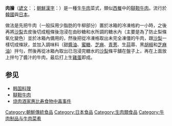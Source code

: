 {{Unreferenced|time=2013-07-26T06:13:19+00:00}}
{{Infobox Korean name
|img=Korean.food-Yukhoe-01.jpg
|caption=
|hangul=육회
|hanja=[[wikt:肉|肉]][[wikt:膾|膾]]
|rr=Yukhoe
|mr=Yukhoe}}
'''肉膾'''（[[諺文|諺文]]：'''{{lang|ko|육회}}'''；[[朝鮮漢字|朝鮮漢字]]：'''{{lang|ko|肉膾}}'''）是一種生[[牛肉|牛肉]]菜式，類似[[西餐|西餐]]中的[[韃靼牛肉|韃靼牛肉]]。流行於[[韓國|韓國]]與[[日本|日本]]。

做法是先把牛肉（一般採用少脂肪的牛柳部分）置於冰箱的冷凍格約一小時，之後再將[[沙梨|沙梨]]去皮後切成粗條後泡浸在由砂糖和水所調的糖水內（主要是為了防止梨條氧化變色）並於冰箱內備用的，然後把從冷凍格取出未完全凍僵的牛肉，跟[[沙梨|沙梨]]一樣切成條狀，並加入調味料（甜[[醬油|醬油]]、[[蜜糖|蜜糖]]、[[芝麻|芝麻]]、[[青蔥|青蔥]]、生[[蒜|蒜]]蓉、黑[[胡椒|胡椒]]和[[芝麻油|芝麻油]]）拌勻，然後再從冰箱內取出已泡浸完糖水的[[沙梨|沙梨]]條平舖在盤子上，再在上面放上拌勻了醬汁的牛肉，最后打上生[[雞蛋|雞蛋]]即成。

==参见==
*[[韩国料理|韩国料理]]
*[[韃靼牛肉|韃靼牛肉]]
*[[烧肉酒家惠比寿食物中毒事件|烧肉酒家惠比寿食物中毒事件]]

{{food-stub}}

[[Category:朝鮮傳統食品|Category:朝鮮傳統食品]]
[[Category:日本食品|Category:日本食品]]
[[Category:生肉類食品|Category:生肉類食品]]
[[Category:牛肉制品与牛肉菜肴|Category:牛肉制品与牛肉菜肴]]